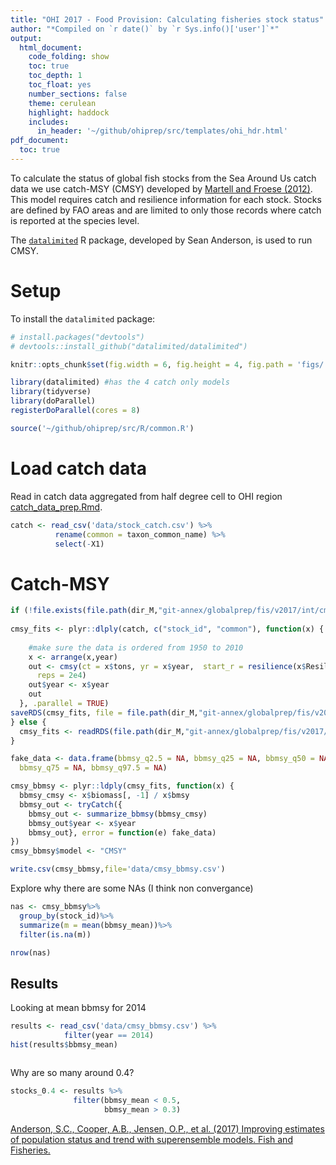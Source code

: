 ```yaml
---
title: "OHI 2017 - Food Provision: Calculating fisheries stock status"
author: "*Compiled on `r date()` by `r Sys.info()['user']`*"
output: 
  html_document:
    code_folding: show
    toc: true
    toc_depth: 1
    toc_float: yes
    number_sections: false
    theme: cerulean
    highlight: haddock
    includes: 
      in_header: '~/github/ohiprep/src/templates/ohi_hdr.html'
pdf_document:
  toc: true
---
```


To calculate the status of global fish stocks from the Sea Around Us catch data we use catch-MSY (CMSY) developed by [Martell and Froese (2012)](http://onlinelibrary.wiley.com/doi/10.1111/j.1467-2979.2012.00485.x/full). This model requires catch and resilience information for each stock. Stocks are defined by FAO areas and are limited to only those records where catch is reported at the species level.

The [`datalimited`](https://github.com/datalimited/datalimited) R package, developed by Sean Anderson, is used to run CMSY.

# Setup 

To install the `datalimited` package:

```r
# install.packages("devtools")
# devtools::install_github("datalimited/datalimited")
```

```r

knitr::opts_chunk$set(fig.width = 6, fig.height = 4, fig.path = 'figs/',message = FALSE, warning = FALSE)

library(datalimited) #has the 4 catch only models
library(tidyverse)
library(doParallel)
registerDoParallel(cores = 8)

source('~/github/ohiprep/src/R/common.R')

```

# Load catch data

Read in catch data aggregated from half degree cell to OHI region [catch_data_prep.Rmd](https://cdn.rawgit.com/OHI-Science/ohiprep/master/globalprep/fis/v2017/catch_data_prep.html).

```r

catch <- read_csv('data/stock_catch.csv') %>%
          rename(common = taxon_common_name) %>%
          select(-X1)

```

# Catch-MSY

```r

if (!file.exists(file.path(dir_M,"git-annex/globalprep/fis/v2017/int/cmsy-fits.rds"))) {
  
cmsy_fits <- plyr::dlply(catch, c("stock_id", "common"), function(x) {
  
    #make sure the data is ordered from 1950 to 2010
    x <- arrange(x,year)
    out <- cmsy(ct = x$tons, yr = x$year,  start_r = resilience(x$Resilience[1]), 
      reps = 2e4)
    out$year <- x$year
    out
  }, .parallel = TRUE)
saveRDS(cmsy_fits, file = file.path(dir_M,"git-annex/globalprep/fis/v2017/int/cmsy-fits.rds"))
} else {
  cmsy_fits <- readRDS(file.path(dir_M,"git-annex/globalprep/fis/v2017/int/cmsy-fits.rds"))
}

fake_data <- data.frame(bbmsy_q2.5 = NA, bbmsy_q25 = NA, bbmsy_q50 = NA, 
  bbmsy_q75 = NA, bbmsy_q97.5 = NA)

cmsy_bbmsy <- plyr::ldply(cmsy_fits, function(x) {
  bbmsy_cmsy <- x$biomass[, -1] / x$bmsy
  bbmsy_out <- tryCatch({
    bbmsy_out <- summarize_bbmsy(bbmsy_cmsy)
    bbmsy_out$year <- x$year
    bbmsy_out}, error = function(e) fake_data)
})
cmsy_bbmsy$model <- "CMSY"

write.csv(cmsy_bbmsy,file='data/cmsy_bbmsy.csv')

```

Explore why there are some NAs (I think non convergance)

```r

nas <- cmsy_bbmsy%>%
  group_by(stock_id)%>%
  summarize(m = mean(bbmsy_mean))%>%
  filter(is.na(m))

nrow(nas)

```

## Results

Looking at mean bbmsy for 2014

```r

results <- read_csv('data/cmsy_bbmsy.csv') %>%
            filter(year == 2014)
hist(results$bbmsy_mean)



```

Why are so many around 0.4?

```r

stocks_0.4 <- results %>%
              filter(bbmsy_mean < 0.5,
                     bbmsy_mean > 0.3)

```

[Anderson, S.C., Cooper, A.B., Jensen, O.P., et al. (2017) Improving estimates of population status and trend with superensemble models. Fish and Fisheries.](http://onlinelibrary.wiley.com/doi/10.1111/faf.12200/full)







